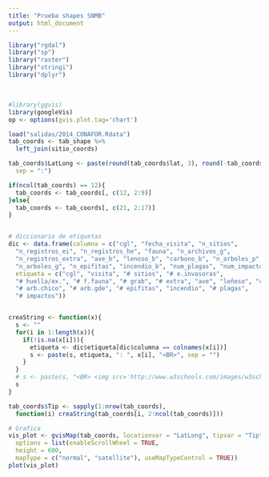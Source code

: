 ```yaml
---
title: "Prueba shapes SNMB"
output: html_document
---
```


```r
library("rgdal")
library("sp")
library("raster")
library("stringi")
library("dplyr")
```

<br>
```r
#library(ggvis)
library(googleVis)
op <- options(gvis.plot.tag='chart')
```

```r
load("salidas/2014_CONAFOR.Rdata")
tab_coords <- tab_shape %>% 
  left_join(sitio_coords)

tab_coords$LatLong <- paste(round(tab_coords$lat, 3), round(-tab_coords$lon, 3), 
  sep = ":")

if(ncol(tab_coords) == 12){
  tab_coords <- tab_coords[, c(12, 2:9)]  
}else{
  tab_coords <- tab_coords[, c(21, 2:17)]
}


# diccionario de etiquetas
dic <- data.frame(columna = c("cgl", "fecha_visita", "n_sitios", 
  "n_registros_ei", "n_registros_he", "fauna", "n_archivos_g", 
  "n_registros_extra", "ave_b", "lenoso_b", "carbono_b", "n_arboles_p", 
  "n_arboles_g", "n_epifitas", "incendio_b", "num_plagas", "num_impactos"), 
  etiqueta = c("cgl", "visita", "# sitios", "# e.invasoras", 
  "# huella/ex.", "# f.fauna", "# grab", "# extra", "ave", "leñoso", "carbono", 
  "# arb.chico", "# arb.gde", "# epifitas", "incendio", "# plagas", 
  "# impactos"))


creaString <- function(x){
  s <- ""
  for(i in 1:length(x)){
    if(!is.na(x[i])){
      etiqueta <- dic$etiqueta[dic$columna == colnames(x[i])]
      s <- paste(s, etiqueta, ": ", x[i], "<BR>", sep = "")
    }
  }
  # s <- paste(s, "<BR> <img src='http://www.w3schools.com/images/w3schools_green.jpg' alt='Smiley face' height='42' width='42'>")
  s
}

tab_coords$Tip <- sapply(1:nrow(tab_coords), 
  function(i) creaString(tab_coords[i, 2:ncol(tab_coords)]))

# Grafica
vis_plot <- gvisMap(tab_coords, locationvar = "LatLong", tipvar = "Tip", 
  options = list(enableScrollWheel = TRUE,  
  height = 600, 
  mapType = c("normal", "satellite"), useMapTypeControl = TRUE))
plot(vis_plot)
```

